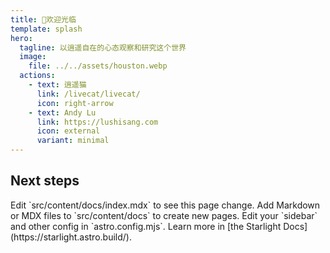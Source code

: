 ```yaml
---
title: 👏欢迎光临
template: splash
hero:
  tagline: 以逍遥自在的心态观察和研究这个世界
  image:
    file: ../../assets/houston.webp
  actions:
    - text: 逍遥猫
      link: /livecat/livecat/
      icon: right-arrow
    - text: Andy Lu
      link: https://lushisang.com
      icon: external
      variant: minimal
---
```



## Next steps

<CardGrid stagger>
	<Card title="Update content" icon="pencil">
		Edit `src/content/docs/index.mdx` to see this page change.
	</Card>
	<Card title="Add new content" icon="add-document">
		Add Markdown or MDX files to `src/content/docs` to create new pages.
	</Card>
	<Card title="Configure your site" icon="setting">
		Edit your `sidebar` and other config in `astro.config.mjs`.
	</Card>
	<Card title="Read the docs" icon="open-book">
		Learn more in [the Starlight Docs](https://starlight.astro.build/).
	</Card>
</CardGrid>
